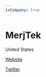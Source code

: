 ```yaml
---
isCompany: true
---
```


# MerjTek

<Location>

United States

</Location>



<Website>

[Website](http://merjtek.com)

[Twitter](https://twitter.com/merjtek)

</Website>

